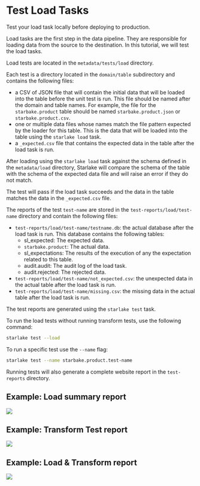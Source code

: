 # Test Load Tasks

Test your load task locally before deploying to production.

Load tasks are the first step in the data pipeline.
They are responsible for loading data from the source to the destination.
In this tutorial, we will test the load tasks.

Load tests are located in the `metadata/tests/load` directory.

Each test is a directory located in the `domain/table` subdirectory and contains the following files:
- a CSV of JSON file that will contain the initial data that will be loaded into the table before the unit test is run.
This file should be named after the domain and table names. For example, the file for the `starbake.product` table should be named `starbake.product.json` or `starbake.product.csv`.
- one or multiple data files whose names match the file pattern expected by the loader for this table. This is the data that will be loaded into the table using the `starlake load` task.
- a `_expected.csv` file that contains the expected data in the table after the load task is run.

After loading using the `starlake load` task against the schema defined in the `metadata/load` directory,
Starlake will compare the schema of the table with the schema of the expected data file and will raise an error if they do not match.

The test will pass if the load task succeeds and the data in the table matches the data in the `_expected.csv` file.

The reports of the test `test-name` are stored in the `test-reports/load/test-name` directory and contain the following files:
- `test-reports/load/test-name/testname.db`: the actual database after the load task is run. This database contains the following tables:
    - sl_expected: The expected data.
    - `starbake.product`: The actual data.
    - sl_expectations: The results of the execution of any the expectation related to this table.
    - audit.audit: The audit log of the load task.
    - audit.rejected: The rejected data.
- `test-reports/load/test-name/not_expected.csv`: the unexpected data in the actual table after the load task is run.
- `test-reports/load/test-name/missing.csv`: the missing data in the actual table after the load task is run.

The test reports are generated using the `starlake test` task.

To run the load tests without running transform tests, use the following command:
```bash
starlake test --load
```

To run a specific test use the `--name` flag:
```bash
starlake test --name starbake.product.test-name
```


Running tests will also generate a complete website report in the `test-reports` directory.


## Example: Load  summary report

![](/img/tests/load-summary.png)

## Example: Transform Test report

![](/img/tests/transform.png)

## Example: Load & Transform report

![](/img/tests/report.png)





